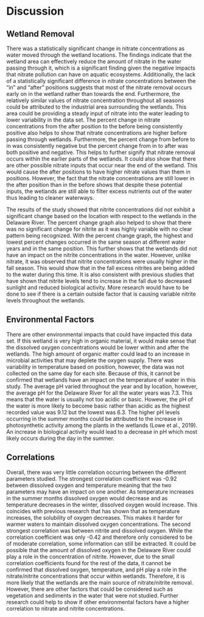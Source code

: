 # Discussion 

## Wetland Removal

There was a statistically significant change in nitrate concentrations as water moved through the wetland locations. The findings indicate that the wetland area can effectively reduce the amount of nitrate in the water passing through it, which is a significant finding given the negative impacts that nitrate pollution can have on aquatic ecosystems. Additionally, the lack of a statistically significant difference in nitrate concentrations between the "in" and "after" positions suggests that most of the nitrate removal occurs early on in the wetland rather than towards the end. Furthermore, the relatively similar values of nitrate concentration throughout all seasons could be attributed to the industrial area surrounding the wetlands. This area could be providing a steady input of nitrate into the water leading to lower variability in the data set. The percent change in nitrate concentrations from the after position to the before being consistently positive also helps to show that nitrate concentrations are higher before passing through wetlands. Furthermore, the percent change from before to in was consistently negative but the percent change from in to after was both positive and negative. This helps to further signify that nitrate removal occurs within the earlier parts of the wetlands. It could also show that there are other possible nitrate inputs that occur near the end of the wetland. This would cause the after positions to have higher nitrate values than them in positions. However, the fact that the nitrate concentrations are still lower in the after position than in the before shows that despite these potential inputs, the wetlands are still able to filter excess nutrients out of the water thus leading to cleaner waterways. 

The results of the study showed that nitrite concentrations did not exhibit a significant change based on the location with respect to the wetlands in the Delaware River. The percent change graph also helped to show that there was no significant change for nitrite as it was highly variable with no clear pattern being recognized. With the percent change graph, the highest and lowest percent changes occurred in the same season at different water years and in the same position. This further shows that the wetlands did not have an impact on the nitrite concentrations in the water. However, unlike nitrate, it was observed that nitrite concentrations were usually higher in the fall season. This would show that in the fall excess nitrites are being added to the water during this time. It is also consistent with previous studies that have shown that nitrite levels tend to increase in the fall due to decreased sunlight and reduced biological activity. More research would have to be done to see if there is a certain outside factor that is causing variable nitrite levels throughout the wetlands.

## Environmental Factors

 There are other environmental impacts that could have impacted this data set. If this wetland is very high in organic material, it would make sense that the dissolved oxygen concentrations would be lower within and after the wetlands. The high amount of organic matter could lead to an increase in microbial activities that may deplete the oxygen supply. There was variability in temperature based on position, however, the data was not collected on the same day for each site. Because of this, it cannot be confirmed that wetlands have an impact on the temperature of water in this study. 
The average pH varied throughout the year and by location, however, the average pH for the Delaware River for all the water years was 7.3. This means that the water is usually not too acidic or basic. However, the pH of the water is more likely to become basic rather than acidic as the highest recorded value was 9.12 but the lowest was 6.3. The higher pH levels occurring in the summer months could be attributed to the increase in photosynthetic activity among the plants in the wetlands (Lowe et al., 2019). An increase in biological activity would lead to a decrease in pH which most likely occurs during the day in the summer. 

## Correlations

   Overall, there was very little correlation occurring between the different parameters studied. The strongest correlation coefficient was -0.92 between dissolved oxygen and temperature meaning that the two parameters may have an impact on one another. As temperature increases in the summer months dissolved oxygen would decrease and as temperature decreases in the winter, dissolved oxygen would increase. This coincides with previous research that has shown that as temperature increases, the solubility of oxygen decreases. This makes it harder for warmer waters to maintain dissolved oxygen concentrations. The second strongest correlation was between nitrite and dissolved oxygen. While the correlation coefficient was only -0.42 and therefore only considered to be of moderate correlation, some information can still be extracted. It could be possible that the amount of dissolved oxygen in the Delaware River could play a role in the concentration of nitrite. 
   However, due to the small correlation coefficients found for the rest of the data, it cannot be confirmed that dissolved oxygen, temperature, and pH play a role in the nitrate/nitrite concentrations that occur within wetlands. Therefore, it is more likely that the wetlands are the main source of nitrate/nitrite removal. However, there are other factors that could be considered such as vegetation and sediments in the water that were not studied. Further research could help to show if other environmental factors have a higher correlation to nitrate and nitrite concentrations. 

